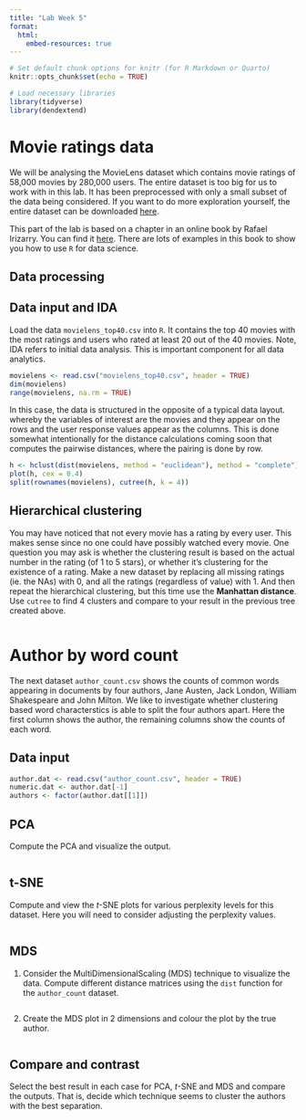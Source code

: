 ```yaml
---
title: "Lab Week 5"
format:
  html:
    embed-resources: true
---
```



```r
# Set default chunk options for knitr (for R Markdown or Quarto)
knitr::opts_chunk$set(echo = TRUE)

# Load necessary libraries
library(tidyverse)
library(dendextend)
```


# Movie ratings data {.tabset .tabset-fade .tabset-pills}

We will be analysing the MovieLens dataset which contains movie ratings of 58,000 movies by 280,000 users. The entire dataset is too big for us to work with in this lab. It has been preprocessed with only a small subset of the data being considered. If you want to do more exploration yourself, the entire dataset can be downloaded [here](https://grouplens.org/datasets/movielens/latest/).

This part of the lab is based on a chapter in an online book by Rafael Irizarry. You can find it [here](https://rafalab.github.io/dsbook/). There are lots of examples in this book to show you how to use `R` for data science.

## Data processing

## Data input and IDA

Load the data `movielens_top40.csv` into `R`. It contains the top 40 movies with the most ratings and users who rated at least 20 out of the 40 movies.  Note, IDA refers to initial data analysis.  This is important component for all data analytics.

```r
movielens <- read.csv("movielens_top40.csv", header = TRUE)
dim(movielens)
range(movielens, na.rm = TRUE)
```

In this case, the data is structured in the opposite of a typical data layout. whereby the variables of interest are the movies and they appear on the rows and the user response values appear as the columns. This is done somewhat intentionally for the distance calculations coming soon that computes the pairwise distances, where the pairing is done by row.

```r
h <- hclust(dist(movielens, method = "euclidean"), method = "complete")
plot(h, cex = 0.4)
split(rownames(movielens), cutree(h, k = 4))
```


## Hierarchical clustering

You may have noticed that not every movie has a rating by every user. This makes sense since no one could have possibly watched every movie. One question you may ask is whether the clustering result is based on the actual number in the rating (of 1 to 5 stars), or whether it's clustering for the existence of a rating. Make a new dataset by replacing all missing ratings (ie. the NAs) with 0, and all the ratings (regardless of value) with 1. And then repeat the hierarchical clustering, but this time use the **Manhattan distance**. Use `cutree` to find 4 clusters and compare to your result in the previous tree created above.

```r
```


# Author by word count {.tabset .tabset-fade .tabset-pills}

The next dataset `author_count.csv` shows the counts of common words appearing in documents by four authors, Jane Austen, Jack London, William Shakespeare and John Milton. We like to investigate whether clustering based word characterstics is able to split the four authors apart. Here the first column shows the author, the remaining columns show the counts of each word.

## Data input

```r
author.dat <- read.csv("author_count.csv", header = TRUE)
numeric.dat <- author.dat[-1]
authors <- factor(author.dat[[1]])
```

## PCA

Compute the PCA and visualize the output.

```r
```

## t-SNE
Compute and view the $t$-SNE plots for various perplexity levels for this dataset. Here you will need to consider adjusting the perplexity values.


```r
```

## MDS

1. Consider the MultiDimensionalScaling (MDS) technique to visualize the data. Compute different distance matrices using the `dist` function for the `author_count` dataset.

```r
```

2. Create the MDS plot in 2 dimensions and colour the plot by the true author.

```r
```

## Compare and contrast

Select the best result in each case for PCA, $t$-SNE and MDS and compare the outputs. That is, decide which technique seems to cluster the authors with the best separation.


```r
```

